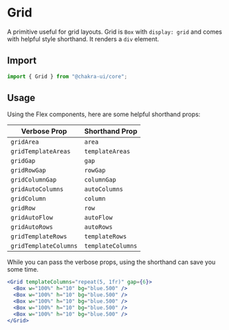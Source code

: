 # Grid

A primitive useful for grid layouts. Grid is `Box` with `display: grid` and
comes with helpful style shorthand. It renders a `div` element.

## Import

```js
import { Grid } from "@chakra-ui/core";
```

## Usage

Using the Flex components, here are some helpful shorthand props:

| Verbose Prop          | Shorthand Prop    |
| --------------------- | ----------------- |
| `gridArea`            | `area`            |
| `gridTemplateAreas`   | `templateAreas`   |
| `gridGap`             | `gap`             |
| `gridRowGap`          | `rowGap`          |
| `gridColumnGap`       | `columnGap`       |
| `gridAutoColumns`     | `autoColumns`     |
| `gridColumn`          | `column`          |
| `gridRow`             | `row`             |
| `gridAutoFlow`        | `autoFlow`        |
| `gridAutoRows`        | `autoRows`        |
| `gridTemplateRows`    | `templateRows`    |
| `gridTemplateColumns` | `templateColumns` |

While you can pass the verbose props, using the shorthand can save you some
time.

```jsx
<Grid templateColumns="repeat(5, 1fr)" gap={6}>
  <Box w="100%" h="10" bg="blue.500" />
  <Box w="100%" h="10" bg="blue.500" />
  <Box w="100%" h="10" bg="blue.500" />
  <Box w="100%" h="10" bg="blue.500" />
  <Box w="100%" h="10" bg="blue.500" />
</Grid>
```

